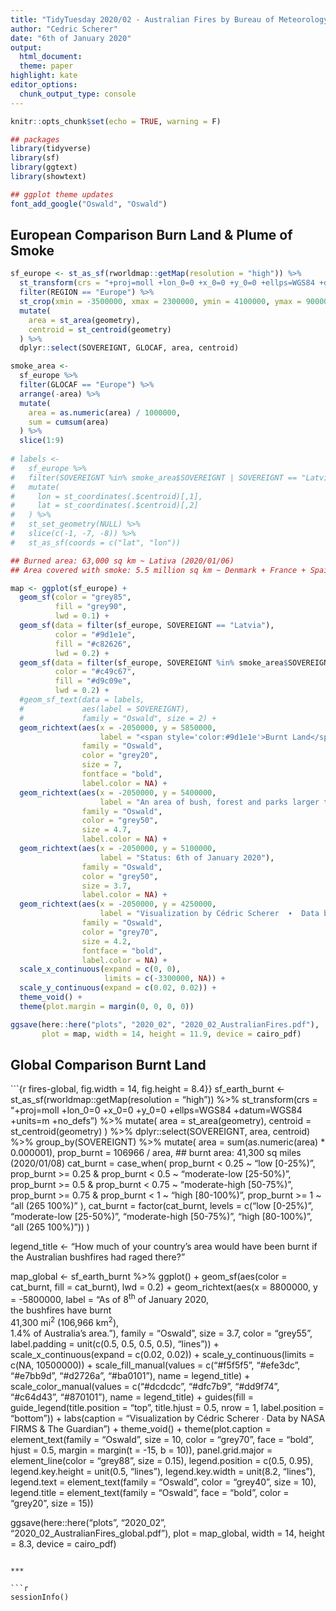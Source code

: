 ```yaml
---
title: "TidyTuesday 2020/02 - Australian Fires by Bureau of Meteorology"
author: "Cedric Scherer"
date: "6th of January 2020"
output:
  html_document:
  theme: paper
highlight: kate
editor_options:
  chunk_output_type: console
---
```

  
```r
knitr::opts_chunk$set(echo = TRUE, warning = F)
```

```r
## packages
library(tidyverse)
library(sf)
library(ggtext)
library(showtext)

## ggplot theme updates
font_add_google("Oswald", "Oswald")
```

## European Comparison Burn Land & Plume of Smoke

```r
sf_europe <- st_as_sf(rworldmap::getMap(resolution = "high")) %>% 
  st_transform(crs = "+proj=moll +lon_0=0 +x_0=0 +y_0=0 +ellps=WGS84 +datum=WGS84 +units=m +no_defs") %>% 
  filter(REGION == "Europe") %>% 
  st_crop(xmin = -3500000, xmax = 2300000, ymin = 4100000, ymax = 9000000) %>% 
  mutate(
    area = st_area(geometry),
    centroid = st_centroid(geometry)
  ) %>% 
  dplyr::select(SOVEREIGNT, GLOCAF, area, centroid)

smoke_area <- 
  sf_europe %>% 
  filter(GLOCAF == "Europe") %>% 
  arrange(-area) %>% 
  mutate(
    area = as.numeric(area) / 1000000, 
    sum = cumsum(area)
  ) %>% 
  slice(1:9)
  
# labels <-
#   sf_europe %>% 
#   filter(SOVEREIGNT %in% smoke_area$SOVEREIGNT | SOVEREIGNT == "Latvia") %>% 
#   mutate(
#     lon = st_coordinates(.$centroid)[,1],
#     lat = st_coordinates(.$centroid)[,2]
#   ) %>% 
#   st_set_geometry(NULL) %>% 
#   slice(c(-1, -7, -8)) %>% 
#   st_as_sf(coords = c("lat", "lon"))

## Burned area: 63,000 sq km ~ Lativa (2020/01/06)
## Area covered with smoke: 5.5 million sq km ~ Denmark + France + Spain + Sweden + Norway + Germany + Finland + Poland + Italy 

map <- ggplot(sf_europe) +
  geom_sf(color = "grey85",
          fill = "grey90",
          lwd = 0.1) +
  geom_sf(data = filter(sf_europe, SOVEREIGNT == "Latvia"), 
          color = "#9d1e1e",
          fill = "#c82626",
          lwd = 0.2) +
  geom_sf(data = filter(sf_europe, SOVEREIGNT %in% smoke_area$SOVEREIGNT), 
          color = "#c49c67",
          fill = "#d9c09e",
          lwd = 0.2) +
  #geom_sf_text(data = labels,
  #             aes(label = SOVEREIGNT),
  #             family = "Oswald", size = 2) +
  geom_richtext(aes(x = -2050000, y = 5850000, 
                    label = "<span style='color:#9d1e1e'>Burnt Land</span> and <span style='color:#c49c67'>Plume of Smoke</span> Caused<br>by the Australian Bushfires in 2019/20<br>in Comparison to European Countries"),
                family = "Oswald",
                color = "grey20",
                size = 7,
                fontface = "bold",
                label.color = NA) +
  geom_richtext(aes(x = -2050000, y = 5400000, 
                    label = "An area of bush, forest and parks larger than <span style='color:#9d1e1e'>Latvia</span> have been burned<br>during a series of massive bushfires across Australia. Thick smoke<br>covering about the area of <span style='color:#c49c67'>Denmark (incl. Greenland and the Faroe<br>Islands), France, Spain, Sweden, Norway, Germany, Finland, Poland & Italy</span><br>has started drifting over the Pacific Ocean towards New Zealand."),
                family = "Oswald",
                color = "grey50",
                size = 4.7,
                label.color = NA) +
  geom_richtext(aes(x = -2050000, y = 5100000, 
                    label = "Status: 6th of January 2020"),
                family = "Oswald",
                color = "grey50",
                size = 3.7,
                label.color = NA) +
  geom_richtext(aes(x = -2050000, y = 4250000, 
                    label = "Visualization by Cédric Scherer  ∙  Data by NASA FIRMS & The Independent"),
                family = "Oswald",
                color = "grey70",
                size = 4.2,
                fontface = "bold",
                label.color = NA) +
  scale_x_continuous(expand = c(0, 0),
                     limits = c(-3300000, NA)) +
  scale_y_continuous(expand = c(0.02, 0.02)) +
  theme_void() + 
  theme(plot.margin = margin(0, 0, 0, 0))

ggsave(here::here("plots", "2020_02", "2020_02_AustralianFires.pdf"), 
       plot = map, width = 14, height = 11.9, device = cairo_pdf)
```

## Global Comparison Burnt Land

```{r fires-global, fig.width = 14, fig.height = 8.4}}
sf_earth_burnt <- st_as_sf(rworldmap::getMap(resolution = "high")) %>% 
  st_transform(crs = "+proj=moll +lon_0=0 +x_0=0 +y_0=0 +ellps=WGS84 +datum=WGS84 +units=m +no_defs") %>% 
  mutate(
    area = st_area(geometry),
    centroid = st_centroid(geometry)
  ) %>% 
  dplyr::select(SOVEREIGNT, area, centroid) %>% 
  group_by(SOVEREIGNT) %>% 
  mutate(
    area = sum(as.numeric(area) * 0.000001),
    prop_burnt = 106966 / area,  ## burnt area: 41,300 sq miles (2020/01/08)
    cat_burnt = case_when(
      prop_burnt < 0.25 ~ "low [0-25%)",
      prop_burnt >= 0.25 & prop_burnt < 0.5 ~ "moderate-low [25-50%)",
      prop_burnt >= 0.5 & prop_burnt < 0.75 ~ "moderate-high [50-75%)",
      prop_burnt >= 0.75 & prop_burnt < 1 ~ "high [80-100%)",
      prop_burnt >= 1 ~ "all (\u2265 100%)"
    ),
    cat_burnt = factor(cat_burnt, 
                       levels = c("low [0-25%)", 
                                  "moderate-low [25-50%)", 
                                  "moderate-high [50-75%)", 
                                  "high [80-100%)", 
                                  "all (\u2265 100%)"))
  )

legend_title <- "How much of your country's area would have been burnt if the Australian bushfires had raged there?"

map_global <-
  sf_earth_burnt %>% 
  ggplot() +
    geom_sf(aes(color = cat_burnt, fill = cat_burnt), lwd = 0.2) +
    geom_richtext(aes(x = 8800000, y = -5800000, 
                      label = "As of 8<sup>th</sup> of January 2020,<br>the bushfires have burnt<br>41,300 mi<sup>2</sup> (106,966 km<sup>2</sup>),<br>1.4% of Australia's area."), 
                  family = "Oswald",
                  size = 3.7,
                  color = "grey55",
                  label.padding = unit(c(0.5, 0.5, 0.5, 0.5), "lines")) +
    scale_x_continuous(expand = c(0.02, 0.02)) +
    scale_y_continuous(limits = c(NA, 10500000)) +
    scale_fill_manual(values = c("#f5f5f5", "#efe3dc", "#e7bb9d", "#d2726a", "#ba0101"),
                      name = legend_title) +
    scale_color_manual(values = c("#dcdcdc", "#dfc7b9", "#dd9f74", "#c64d43", "#870101"),
                      name = legend_title) +
    guides(fill = guide_legend(title.position = "top", 
                               title.hjust = 0.5, nrow = 1,
                               label.position = "bottom")) +
    labs(caption = "Visualization by Cédric Scherer  ∙  Data by NASA FIRMS & The Guardian") +
    theme_void() +
    theme(plot.caption = element_text(family = "Oswald", 
                                      size = 10, 
                                      color = "grey70",
                                      face = "bold",
                                      hjust = 0.5,
                                      margin = margin(t = -15, b = 10)),
          panel.grid.major = element_line(color = "grey88", 
                                          size = 0.15),
          legend.position = c(0.5, 0.95),
          legend.key.height = unit(0.5, "lines"), 
          legend.key.width = unit(8.2, "lines"),
          legend.text = element_text(family = "Oswald", 
                                     color = "grey40", 
                                     size = 10),
          legend.title = element_text(family = "Oswald", 
                                      face = "bold", 
                                      color = "grey20", 
                                      size = 15))

ggsave(here::here("plots", "2020_02", "2020_02_AustralianFires_global.pdf"),
       plot = map_global, width = 14, height = 8.3, device = cairo_pdf)
```

***
  
```r
sessionInfo()
```

